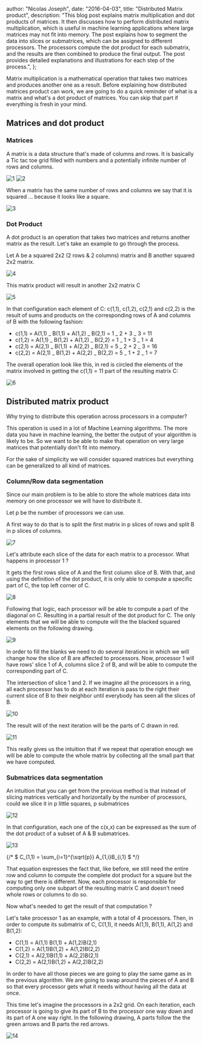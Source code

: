 
  author: "Nicolas Joseph",
  date: "2016-04-03",
  title: "Distributed Matrix product",
  description:
    "This blog post explains matrix multiplication and dot products of matrices. It then discusses how to perform distributed matrix multiplication, which is useful in machine learning applications where large matrices may not fit into memory. The post explains how to segment the data into slices or submatrices, which can be assigned to different processors. The processors compute the dot product for each submatrix, and the results are then combined to produce the final output. The post provides detailed explanations and illustrations for each step of the process.",
};


Matrix multiplication is a mathematical operation that takes two matrices and produces
another one as a result. Before explaining how distributed matrices product can work,
we are going to do a quick reminder of what is a matrix and what's a dot product
of matrices. You can skip that part if everything is fresh in your mind.

## Matrices and dot product

### Matrices

A matrix is a data structure that's made of columns and rows. It is basically a Tic
tac toe grid filled with numbers and a potentially infinite number of rows and columns.

![1](/images/blog/2016-04-03-distributed-matrix-product/1.png)
![2](/images/blog/2016-04-03-distributed-matrix-product/2.png)

When a matrix has the same number of rows and columns we say that it is squared ...
because it looks like a square.

![3](/images/blog/2016-04-03-distributed-matrix-product/3.png)

### Dot Product

A dot product is an operation that takes two matrices and returns another matrix
as the result. Let's take an example to go through the process.

Let A be a squared 2x2 (2 rows & 2 columns) matrix and B another squared 2x2 matrix.

![4](/images/blog/2016-04-03-distributed-matrix-product/4.png)

This matrix product will result in another 2x2 matrix C

![5](/images/blog/2016-04-03-distributed-matrix-product/5.png)

In that configuration each element of C: c(1,1), c(1,2), c(2,1) and c(2,2) is the result
of sums and products on the corresponding rows of A and columns of B with the following fashion:

-  c(1,1) = A(1,1) _ B(1,1) + A(1,2) _ B(2,1) = 1 _ 2 + 3 _ 3 = 11
-  c(1,2) = A(1,1) _ B(1,2) + A(1,2) _ B(2,2) = 1 _ 1 + 3 _ 1 = 4 
-  c(2,1) = A(2,1) _ B(1,1) + A(2,2) _ B(2,1) = 5 _ 2 + 2 _ 3 = 16 
-  c(2,2) = A(2,1) _ B(1,2) + A(2,2) _ B(2,2) = 5 _ 1 + 2 _ 1 = 7

The overall operation look like this, in red is circled the elements of the matrix
involved in getting the c(1,1) = 11 part of the resulting matrix C:

![6](/images/blog/2016-04-03-distributed-matrix-product/6.png)

## Distributed matrix product

Why trying to distribute this operation across processors in a computer?

This operation is used in a lot of Machine Learning algorithms.
The more data you have in machine learning, the better the output of your algorithm
is likely to be. So we want to be able to make that operation on very large matrices
that potentially don't fit into memory.

For the sake of simplicity we will consider squared matrices but everything
can be generalized to all kind of matrices.

### Column/Row data segmentation

Since our main problem is to be able to store the whole matrices data into
memory on one processor we will have to distribute it.

Let p be the number of processors we can use.

A first way to do that is to split the first matrix in p slices of rows
and split B in p slices of columns.

![7](/images/blog/2016-04-03-distributed-matrix-product/7.png)

Let's attribute each slice of the data for each matrix to a processor. What happens in processor 1 ?

It gets the first rows slice of A and the first column slice of B. With that,
and using the definition of the dot product, it is only able to compute a
specific part of C, the top left corner of C.

![8](/images/blog/2016-04-03-distributed-matrix-product/8.png)

Following that logic, each processor will be able to compute a part of the
diagonal on C. Resulting in a partial result of the dot product for C.
The only elements that we will be able to compute will the the blacked
squared elements on the following drawing.

![9](/images/blog/2016-04-03-distributed-matrix-product/9.png)

In order to fill the blanks we need to do several iterations in
which we will change how the slice of B are affected to processors.
Now, processor 1 will have rows' slice 1 of A, columns slice 2 of B,
and will be able to compute the corresponding part of C.

The intersection of slice 1 and 2. If we imagine all the processors in
a ring, all each processor has to do at each iteration is pass to the
right their current slice of B to their neighbor until everybody
has seen all the slices of B.

![10](/images/blog/2016-04-03-distributed-matrix-product/10.png)

The result will of the next iteration will be the parts of C drawn in red.

![11](/images/blog/2016-04-03-distributed-matrix-product/11.png)

This really gives us the intuition that if we repeat that operation enough we
will be able to compute the whole matrix by collecting all the small part that we have computed.

### Submatrices data segmentation

An intuition that you can get from the previous method is that instead of
slicing matrices vertically and horizontally by the number of processors,
could we slice it in p little squares, p submatrices

![12](/images/blog/2016-04-03-distributed-matrix-product/12.png)

In that configuration, each one of the c(x,x) can be expressed as the sum
of the dot product of a subset of A & B submatrices.

![13](/images/blog/2016-04-03-distributed-matrix-product/13.png)

{/* $ C_(1,1) = \sum_{i=1}^{\sqrt{p}} A_{1,i}B_{i,1} $ */}

That equation expresses the fact that, like before, we still need the entire
row and column to compute the complete dot product for a square but the way
to get there is different. Now, each processor is responsible for computing
only one subpart of the resulting matrix C and doesn't need whole rows or columns to do so.

Now what's needed to get the result of that computation ?

Let's take processor 1 as an example, with a total of 4 processors. Then,
in order to compute its submatrix of C, C(1,1), it needs A(1,1), B(1,1), A(1,2) and B(1,2):

- C(1,1) = A(1,1) B(1,1) + A(1,2)B(2,1)
- C(1,2) = A(1,1)B(1,2) + A(1,2)B(2,2)
- C(2,1) = A(2,1)B(1,1) + A(2,2)B(2,1)
- C(2,2) = A(2,1)B(1,2) + A(2,2)B(2,2) 

In order to have all those pieces we are going to play the same game as in
the previous algorithm. We are going to swap around the pieces of A and B so
that every processor gets what it needs without having all the data at once.

This time let's imagine the processors in a 2x2 grid. On each iteration, each
processor is going to give its part of B to the processor one way down and its
part of A one way right. In the following drawing, A parts follow the the green
arrows and B parts the red arrows.

![14](/images/blog/2016-04-03-distributed-matrix-product/14.png)
